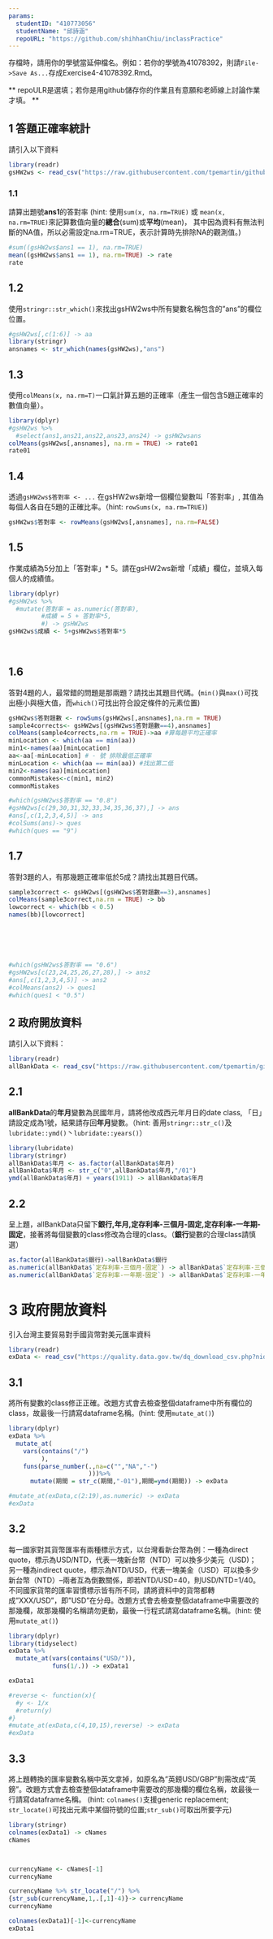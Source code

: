```yaml
---
params:
  studentID: "410773056"
  studentName: "邱詩涵"
  repoURL: "https://github.com/shihhanChiu/inclassPractice"
---
```

存檔時，請用你的學號當延伸檔名。例如：若你的學號為41078392，則請`File->Save As...`存成Exercise4-41078392.Rmd。

** repoULR是選填；若你是用github儲存你的作業且有意願和老師線上討論作業才填。 **

## 1 答題正確率統計

請引入以下資料  
```r
library(readr)
gsHW2ws <- read_csv("https://raw.githubusercontent.com/tpemartin/github-data/master/gsHW2ws.csv")
```

### 1.1 
請算出題號**ans1**的答對率
(hint: 使用`sum(x, na.rm=TRUE)` 或 `mean(x, na.rm=TRUE)`來記算數值向量的**總合**(sum)或**平均**(mean)， 其中因為資料有無法判斷的NA值，所以必需設定na.rm=TRUE，表示計算時先排除NA的觀測值。)
```r
#sum((gsHW2ws$ans1 == 1), na.rm=TRUE)
mean((gsHW2ws$ans1 == 1), na.rm=TRUE) -> rate
rate
```

## 1.2
使用`stringr::str_which()`來找出gsHW2ws中所有變數名稱包含的"ans"的欄位位置。
```r
#gsHW2ws[,c(1:6)] -> aa
library(stringr)
ansnames <- str_which(names(gsHW2ws),"ans")

```

## 1.3
使用`colMeans(x, na.rm=T)`一口氣計算五題的正確率（產生一個包含5題正確率的數值向量）。
```r
library(dplyr)
#gsHW2ws %>%
  #select(ans1,ans21,ans22,ans23,ans24) -> gsHW2wsans
colMeans(gsHW2ws[,ansnames], na.rm = TRUE) -> rate01
rate01

```

## 1.4
透過`gsHW2ws$答對率 <- ...` 在gsHW2ws新增一個欄位變數叫「答對率」, 其值為每個人各自在5題的正確比率。（hint: `rowSums(x, na.rm=TRUE)`) 
```r
gsHW2ws$答對率 <- rowMeans(gsHW2ws[,ansnames], na.rm=FALSE)

```

## 1.5
作業成績為5分加上「答對率」* 5。請在gsHW2ws新增「成績」欄位，並填入每個人的成績值。  
```r
library(dplyr)
#gsHW2ws %>% 
  #mutate(答對率 = as.numeric(答對率),
         #成績 = 5 + 答對率*5,
         #) -> gsHW2ws
gsHW2ws$成績 <- 5+gsHW2ws$答對率*5
        
         
```

## 1.6
答對4題的人，最常錯的問題是那兩題？請找出其題目代碼。(`min()`與`max()`可找出極小與極大值，而`which()`可找出符合設定條件的元素位置)
```r
gsHW2ws$答對題數 <- rowSums(gsHW2ws[,ansnames],na.rm = TRUE)
sample4corrects<- gsHW2ws[(gsHW2ws$答對題數==4),ansnames]
colMeans(sample4corrects,na.rm = TRUE)->aa #算每題平均正確率
minLocation <- which(aa == min(aa))
min1<-names(aa)[minLocation]
aa<-aa[-minLocation] # - 號 排除最低正確率
minLocation <- which(aa == min(aa)) #找出第二低
min2<-names(aa)[minLocation]
commonMistakes<-c(min1, min2)
commonMistakes

#which(gsHW2ws$答對率 == "0.8")
#gsHW2ws[c(29,30,31,32,33,34,35,36,37),] -> ans
#ans[,c(1,2,3,4,5)] -> ans
#colSums(ans)-> ques
#which(ques == "9")
```

## 1.7
答對3題的人，有那幾題正確率低於5成？請找出其題目代碼。
```r
sample3correct <- gsHW2ws[(gsHW2ws$答對題數==3),ansnames]
colMeans(sample3correct,na.rm = TRUE) -> bb
lowcorrect <- which(bb < 0.5)
names(bb)[lowcorrect]






#which(gsHW2ws$答對率 == "0.6")
#gsHW2ws[c(23,24,25,26,27,28),] -> ans2
#ans[,c(1,2,3,4,5)] -> ans2
#colMeans(ans2) -> ques1
#which(ques1 < "0.5")
```


## 2 政府開放資料

請引入以下資料：
```r
library(readr)
allBankData <- read_csv("https://raw.githubusercontent.com/tpemartin/github-data/master/allBankData.csv")
```


## 2.1
**allBankData**的**年月**變數為民國年月，請將他改成西元年月日的date class, 「日」請設定成為1號，結果請存回**年月**變數。（hint: 善用`stringr::str_c()`及`lubridate::ymd()`丶`lubridate::years()`）

```r
library(lubridate)
library(stringr)
allBankData$年月 <- as.factor(allBankData$年月)
allBankData$年月 <- str_c("0",allBankData$年月,"/01")
ymd(allBankData$年月) + years(1911) -> allBankData$年月

```

## 2.2
呈上題，allBankData只留下**銀行,年月,定存利率-三個月-固定,定存利率-一年期-固定**，接著將每個變數的class修改為合理的class。（**銀行**變數的合理class請慎選）
```r
as.factor(allBankData$銀行)->allBankData$銀行
as.numeric(allBankData$`定存利率-三個月-固定`) -> allBankData$`定存利率-三個月-固定`
as.numeric(allBankData$`定存利率-一年期-固定`) -> allBankData$`定存利率-一年期-固定`
```
# 3 政府開放資料
引入台灣主要貿易對手國貨幣對美元匯率資料
```r
library(readr)
exData <- read_csv("https://quality.data.gov.tw/dq_download_csv.php?nid=6563&md5_url=9f65bdb6752389dc713acc27e93c1c38")
```

## 3.1
將所有變數的class修正正確。改題方式會去檢查整個dataframe中所有欄位的class，故最後一行請寫dataframe名稱。(hint: 使用`mutate_at()`)
```r
library(dplyr)
exData %>%
  mutate_at(
    vars(contains("/")
         ),
    funs(parse_number(.,na=c("","NA","-")
                      )))%>%
      mutate(期間 = str_c(期間,"-01"),期間=ymd(期間)) -> exData

#mutate_at(exData,c(2:19),as.numeric) -> exData
#exData

```

## 3.2
每一國家對其貨幣匯率有兩種標示方式，以台灣看新台幣為例：一種為direct quote，標示為USD/NTD，代表一塊新台幣（NTD）可以換多少美元（USD)； 另一種為indirect quote，標示為NTD/USD，代表一塊美金（USD）可以換多少新台幣（NTD）--兩者互為倒數關係，即若NTD/USD=40，則USD/NTD=1/40。不同國家貨幣的匯率習慣標示皆有所不同，請將資料中的貨幣都轉成"XXX/USD"，即"USD"在分母。改題方式會去檢查整個dataframe中需要改的那幾欄，故那幾欄的名稱請勿更動，最後一行程式請寫dataframe名稱。(hint: 使用`mutate_at()`) 

```r
library(dplyr)
library(tidyselect)
exData %>%
  mutate_at(vars(contains("USD/")),
            funs(1/.)) -> exData1

exData1

#reverse <- function(x){
  #y <- 1/x
  #return(y)
#}
#mutate_at(exData,c(4,10,15),reverse) -> exData
#exData

```
## 3.3
將上題轉換的匯率變數名稱中英文拿掉，如原名為"英鎊USD/GBP"則需改成"英鎊"。改題方式會去檢查整個dataframe中需要改的那幾欄的欄位名稱，故最後一行請寫dataframe名稱。
(hint: `colnames()`支援generic replacement; `str_locate()`可找出元素中某個符號的位置;`str_sub()`可取出所要字元)
```r
library(stringr)
colnames(exData1) -> cNames 
cNames 



```

```r





```

```r
currencyName <- cNames[-1]
currencyName
```

```r
currencyName %>% str_locate("/") %>%
{str_sub(currencyName,1,.[,1]-4)}-> currencyName
currencyName
```

```r
colnames(exData1)[-1]<-currencyName
exData1

```

